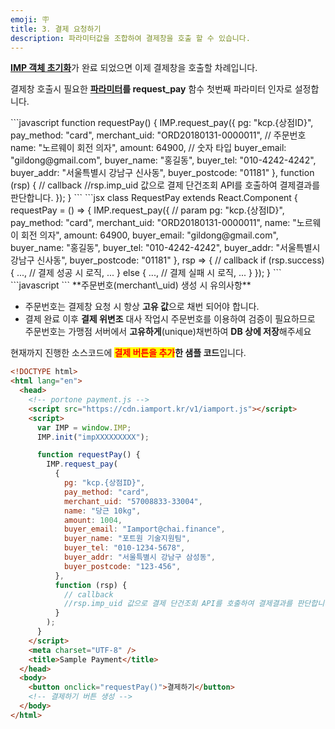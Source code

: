 ```yaml
---
emoji: 🪧
title: 3. 결제 요청하기
description: 파라미터값을 조합하여 결제창을 호출 할 수 있습니다.
---
```




[**IMP 객체 초기화**](2.)가 완료 되었으면 이제 결제창을 호출할 차례입니다.

결제창 호출시 필요한 [**파라미터**](../../sdk/javascript-sdk/payrq)**를 request_pay** 함수 첫번째 파라미터 인자로 설정합니다.

<Tabs>
<Tab title="JavaScript">
```javascript
  function requestPay() {
    IMP.request_pay({
      pg: "kcp.{상점ID}",
      pay_method: "card",
      merchant_uid: "ORD20180131-0000011",   // 주문번호
      name: "노르웨이 회전 의자",
      amount: 64900,                         // 숫자 타입
      buyer_email: "gildong@gmail.com",
      buyer_name: "홍길동",
      buyer_tel: "010-4242-4242",
      buyer_addr: "서울특별시 강남구 신사동",
      buyer_postcode: "01181"
    }, function (rsp) { // callback
      //rsp.imp_uid 값으로 결제 단건조회 API를 호출하여 결제결과를 판단합니다.
    });
  }
```

</Tab>

<Tab title="React.js">
```jsx
class RequestPay extends React.Component {
  requestPay = () => {
    IMP.request_pay({ // param
      pg: "kcp.{상점ID}",
      pay_method: "card",
      merchant_uid: "ORD20180131-0000011",
      name: "노르웨이 회전 의자",
      amount: 64900,
      buyer_email: "gildong@gmail.com",
      buyer_name: "홍길동",
      buyer_tel: "010-4242-4242",
      buyer_addr: "서울특별시 강남구 신사동",
      buyer_postcode: "01181"
    }, rsp => { // callback
      if (rsp.success) {
        ...,
        // 결제 성공 시 로직,
        ...
      } else {
        ...,
        // 결제 실패 시 로직,
        ...
      }
    });
  }
```

</Tab>

<Tab title="Vue.js">
```javascript
<script>
  export default {
    methods: {
      requestPay: function () {
        IMP.request_pay({ // param
          pg: "kcp.{상점ID}",
          pay_method: "card",
          merchant_uid: "ORD20180131-0000011",
          name: "노르웨이 회전 의자",
          amount: 64900,
          buyer_email: "gildong@gmail.com",
          buyer_name: "홍길동",
          buyer_tel: "010-4242-4242",
          buyer_addr: "서울특별시 강남구 신사동",
          buyer_postcode: "01181"
        }, rsp => { // callback
          if (rsp.success) {
            ...,
            // 결제 성공 시 로직,
            ...
          } else {
            ...,
            // 결제 실패 시 로직,
            ...
          }
        });
      }
    }
  }
</script>
```

</Tab>
</Tabs>

<Hint style="info">
**주문번호(merchant\_uid) 생성 시 유의사항**

- 주문번호는 결제창 요청 시 항상 **고유 값**으로 채번 되어야 합니다.
- 결제 완료 이후 **결제 위변조** 대사 작업시 주문번호를 이용하여 검증이 필요하므로 주문번호는 가맹점 서버에서 **고유하게**(unique)채번하여 **DB 상에 저장**해주세요

</Hint>

현재까지 진행한 소스코드에 <mark style="color:red;">**결제 버튼을 추가**</mark>**한 샘플 코드**입니다.

```html title="sample.html"
<!DOCTYPE html>
<html lang="en">
  <head>
    <!-- portone payment.js -->
    <script src="https://cdn.iamport.kr/v1/iamport.js"></script>
    <script>
      var IMP = window.IMP;
      IMP.init("impXXXXXXXXX");

      function requestPay() {
        IMP.request_pay(
          {
            pg: "kcp.{상점ID}",
            pay_method: "card",
            merchant_uid: "57008833-33004",
            name: "당근 10kg",
            amount: 1004,
            buyer_email: "Iamport@chai.finance",
            buyer_name: "포트원 기술지원팀",
            buyer_tel: "010-1234-5678",
            buyer_addr: "서울특별시 강남구 삼성동",
            buyer_postcode: "123-456",
          },
          function (rsp) {
            // callback
            //rsp.imp_uid 값으로 결제 단건조회 API를 호출하여 결제결과를 판단합니다.
          }
        );
      }
    </script>
    <meta charset="UTF-8" />
    <title>Sample Payment</title>
  </head>
  <body>
    <button onclick="requestPay()">결제하기</button>
    <!-- 결제하기 버튼 생성 -->
  </body>
</html>
```

<Youtube videoId="Gq7r5AUoMKs" caption="결제하기 버튼 생성 및 결제창 호출" />

<Codepen user="chaiport" slug="NWXrGvQ" caption="결제창 예제" />
